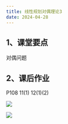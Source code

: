 ```yaml
---
title: 线性规划对偶理论3
date: 2024-04-28
---
```


## 1、课堂要点

对偶问题

## 2、课后作业

P108 11(1) 12(1)(2)

![](https://cdn.sa.net/2024/04/28/Nn1ofJm5g4ERIKr.webp)

![](https://cdn.sa.net/2024/04/28/ShR6nHcebKJpiz4.webp)